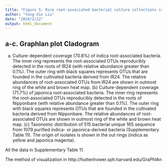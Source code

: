 ```yaml
---
title: "Figure 5. Rice root-associated bacterial culture collections capture majority of bacterial species that are reproducibly detectable by culture-independent sequencing."
author: "Yong-Xin Liu"
date: "2019/2/22"
output: html_document
---
```



## a-c. Graphlan plot Cladogram

(a) Culture-dependent coverage (70.8%) of indica root-associated bacteria. The inner ring represents the root-associated OTUs reproducibly detected in the roots of IR24 (with relative abundance greater than 0.1%). The outer ring with black squares represents OTUs that are founded in the cultivated bacteria derived from IR24. The relative abundances of root-associated OTUs from IR24 are shown in outmost ring of the white and brown heat map. (b) Culture-dependent coverage (71.7%) of japonica root-associated bacteria. The inner ring represents the root-associated OTUs reproducibly detected in the roots of Nipponbare (with relative abundance greater than 0.1%). The outer ring with black squares represents OTUs that are founded in the cultivated bacteria derived from Nipponbare. The relative abundances of root-associated OTUs are shown in outmost ring of the white and brown heat map. (c) Taxonomic distribution of 515 bacterial unique 16S sequence from 1079 purified indica- or japonica-derived bacteria (Supplementary Table 11). The origin of isolates is shown in the out rings (indica as yellow and japonica magenta).

All the data in Supplementary Table 11.

The method of visualization in http://huttenhower.sph.harvard.edu/GraPhlAn
